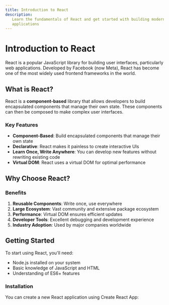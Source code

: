 ```yaml
---
title: Introduction to React
description:
   Learn the fundamentals of React and get started with building modern web
   applications
---
```


# Introduction to React

React is a popular JavaScript library for building user interfaces, particularly
web applications. Developed by Facebook (now Meta), React has become one of the
most widely used frontend frameworks in the world.

## What is React?

React is a **component-based** library that allows developers to build
encapsulated components that manage their own state. These components can then
be composed to make complex user interfaces.

### Key Features

-  **Component-Based**: Build encapsulated components that manage their own
   state
-  **Declarative**: React makes it painless to create interactive UIs
-  **Learn Once, Write Anywhere**: You can develop new features without
   rewriting existing code
-  **Virtual DOM**: React uses a virtual DOM for optimal performance

## Why Choose React?

### Benefits

1. **Reusable Components**: Write once, use everywhere
2. **Large Ecosystem**: Vast community and extensive package ecosystem
3. **Performance**: Virtual DOM ensures efficient updates
4. **Developer Tools**: Excellent debugging and development experience
5. **Industry Adoption**: Used by major companies worldwide

## Getting Started

To start using React, you'll need:

-  Node.js installed on your system
-  Basic knowledge of JavaScript and HTML
-  Understanding of ES6+ features

### Installation

You can create a new React application using Create React App:
